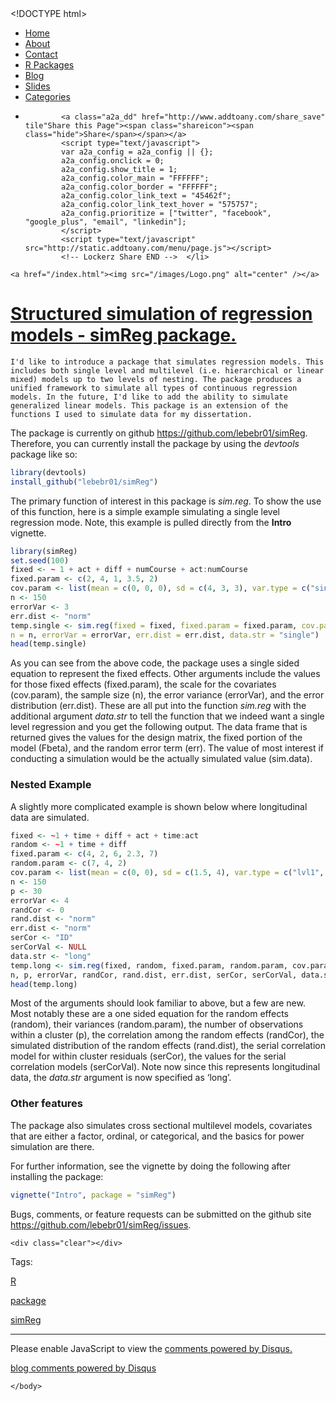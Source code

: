 <!DOCTYPE html>
<html>
  <head>
    <meta charset="utf-8">
    <title>Structured simulation of regression models - simReg package.</title>
    <meta name="author" content="Brandon LeBeau" />
   <link rel="alternate" type="application/rss+xml" title="Educate-R" href="http://educate-r.org/feed.xml">
    <link rel="stylesheet" type="text/css" href="/stylesheets/newstyle.css">
    <link rel="stylesheet" href="/stylesheets/xcodeDkGrey.css">
    <script type='text/javascript' src="/stylesheets/highlight.pack.js"></script>
<script type="text/javascript">

    var _gaq = _gaq || [];
    _gaq.push(['_setAccount', 'UA-43425299-1']);
    _gaq.push(['_trackPageview']);

    (function() {
      var ga = document.createElement('script'); ga.type = 'text/javascript'; ga.async = true;
      ga.src = ('https:' == document.location.protocol ? 'https://ssl' : 'http://www') + '.google-analytics.com/ga.js';
      var s = document.getElementsByTagName('script')[0]; s.parentNode.insertBefore(ga, s);
    })();
 </script>

   </head>

  <body>
    <script>hljs.initHighlightingOnLoad();</script>

 <div id="navigation">
  <ul>
  <li><a href="/index.html">Home</a></li>
  <li><a href="/about.html">About</a></li>
  <li><a href="/contact.html">Contact</a></li>
  <li><a href="/projects.html">R Packages</a></li>
  <li><a href="/blog.html">Blog</a></li>
  <li><a href="/slides.html">Slides</a></li>
  <li><a href="/tags.html">Categories</a></li>
  <li>         <!-- Lockerz Share BEGIN -->
            <a class="a2a_dd" href="http://www.addtoany.com/share_save" tile"Share this Page"><span class="shareicon"><span class="hide">Share</span></span></a>
            <script type="text/javascript">
            var a2a_config = a2a_config || {};
            a2a_config.onclick = 0;
            a2a_config.show_title = 1;
            a2a_config.color_main = "FFFFFF";
            a2a_config.color_border = "FFFFFF";
            a2a_config.color_link_text = "45462f";
            a2a_config.color_link_text_hover = "575757";
            a2a_config.prioritize = ["twitter", "facebook",  "google_plus", "email", "linkedin"];
            </script>
            <script type="text/javascript" src="http://static.addtoany.com/menu/page.js"></script>
            <!-- Lockerz Share END -->  </li>
  </ul>
  </div>
  <div id="headerimg">
    <a href="/index.html"><img src="/images/Logo.png" alt="center" /></a>
  </div>
  <div class="content">
  <div class="blog">
   <!-- <h2>Structured simulation of regression models - simReg package.</h2> -->
     <div class="full">
  <h1 class="entry-title">
    <a href="/Rmd/2014-10-01-simReg.Rmd" title="Structured simulation of regression models - simReg package." rel="bookmark">Structured simulation of regression models - simReg package.</a>
  </h1>
  <div class="entry-content full-content">
    I'd like to introduce a package that simulates regression models. This includes both single level and multilevel (i.e. hierarchical or linear mixed) models up to two levels of nesting. The package produces a unified framework to simulate all types of continuous regression models. In the future, I'd like to add the ability to simulate generalized linear models. This package is an extension of the functions I used to simulate data for my dissertation. 

The package is currently on github [https://github.com/lebebr01/simReg](https://github.com/lebebr01/simReg). Therefore, you can currently install the package by using the *devtools* package like so:

 
```r
library(devtools)
install_github("lebebr01/simReg")
```

The primary function of interest in this package is *sim.reg*. To show the use of this function, here is a simple example simulating a single level regression mode. Note, this example is pulled directly from the **Intro** vignette.

```r
library(simReg)
set.seed(100)
fixed <- ~ 1 + act + diff + numCourse + act:numCourse
fixed.param <- c(2, 4, 1, 3.5, 2)
cov.param <- list(mean = c(0, 0, 0), sd = c(4, 3, 3), var.type = c("single", "single", "single"))
n <- 150
errorVar <- 3
err.dist <- "norm"
temp.single <- sim.reg(fixed = fixed, fixed.param = fixed.param, cov.param = cov.param,
n = n, errorVar = errorVar, err.dist = err.dist, data.str = "single")
head(temp.single)
```

As you can see from the above code, the package uses a single sided equation to represent the fixed effects. Other arguments include the values for those fixed effects (fixed.param), the scale for the covariates (cov.param), the sample size (n), the error variance (errorVar), and the error distribution (err.dist). These are all put into the function *sim.reg* with the additional argument *data.str* to tell the function that we indeed want a single level regression and you get the following output. The data frame that is returned gives the values for the design matrix, the fixed portion of the model (Fbeta), and the random error term (err). The value of most interest if conducting a simulation would be the actually simulated value (sim.data).

### Nested Example
A slightly more complicated example is shown below where longitudinal data are simulated.

```r
fixed <- ~1 + time + diff + act + time:act
random <- ~1 + time + diff
fixed.param <- c(4, 2, 6, 2.3, 7)
random.param <- c(7, 4, 2)
cov.param <- list(mean = c(0, 0), sd = c(1.5, 4), var.type = c("lvl1", "lvl2"))
n <- 150
p <- 30
errorVar <- 4
randCor <- 0
rand.dist <- "norm"
err.dist <- "norm"
serCor <- "ID"
serCorVal <- NULL
data.str <- "long"
temp.long <- sim.reg(fixed, random, fixed.param, random.param, cov.param,
n, p, errorVar, randCor, rand.dist, err.dist, serCor, serCorVal, data.str)
head(temp.long)
```
Most of the arguments should look familiar to above, but a few are new. Most notably these are a one sided equation for the random effects (random), their variances (random.param), the number of observations within a cluster (p), the correlation among the random effects (randCor), the simulated distribution of the random effects (rand.dist), the serial correlation model for within cluster residuals (serCor), the values for the serial correlation models (serCorVal). Note now since this represents longitudinal data, the *data.str* argument is now specified as 'long'.

### Other features
The package also simulates cross sectional multilevel models, covariates that are either a factor, ordinal, or categorical, and the basics for power simulation are there.

For further information, see the vignette by doing the following after installing the package:

```r
vignette("Intro", package = "simReg")
```

Bugs, comments, or feature requests can be submitted on the github site [https://github.com/lebebr01/simReg/issues](https://github.com/lebebr01/simReg/issues).

    <div class="clear"></div>
  </div>
  <p class="alt-font tight">
    Tags:&nbsp;
    
    <a href="/tags.html#R-ref" >R</a>
    
    <a href="/tags.html#package-ref" >package</a>
    
    <a href="/tags.html#simReg-ref" >simReg</a>
    
  </p>
  <p class="by-line">
    <span class="date full-date">
      <abbr class="published" title=""></abbr>
    </span>
  </p>
  <div class="clear"></div>
</div>
<div class="rule">
  <hr/>
</div>

<div id="disqus_thread"></div>
<script type="text/javascript">
  var disqus_shortname = 'rjourney';

  var disqus_url = "http://lebebr01.github.com/Rmd/2014-10-01-simReg.Rmd";

  (function() {
      var dsq = document.createElement('script'); dsq.type = 'text/javascript'; dsq.async = true;
      dsq.src = 'http://' + disqus_shortname + '.disqus.com/embed.js';
      (document.getElementsByTagName('head')[0] || document.getElementsByTagName('body')[0]).appendChild(dsq);
  })();
</script>
<noscript>Please enable JavaScript to view the <a href="http://disqus.com/?ref_noscript">comments powered by Disqus.</a></noscript>
<a href="http://disqus.com" class="dsq-brlink">blog comments powered by <span class="logo-disqus">Disqus</span></a>




  </div>
  </div>  
    </body>
</html>
